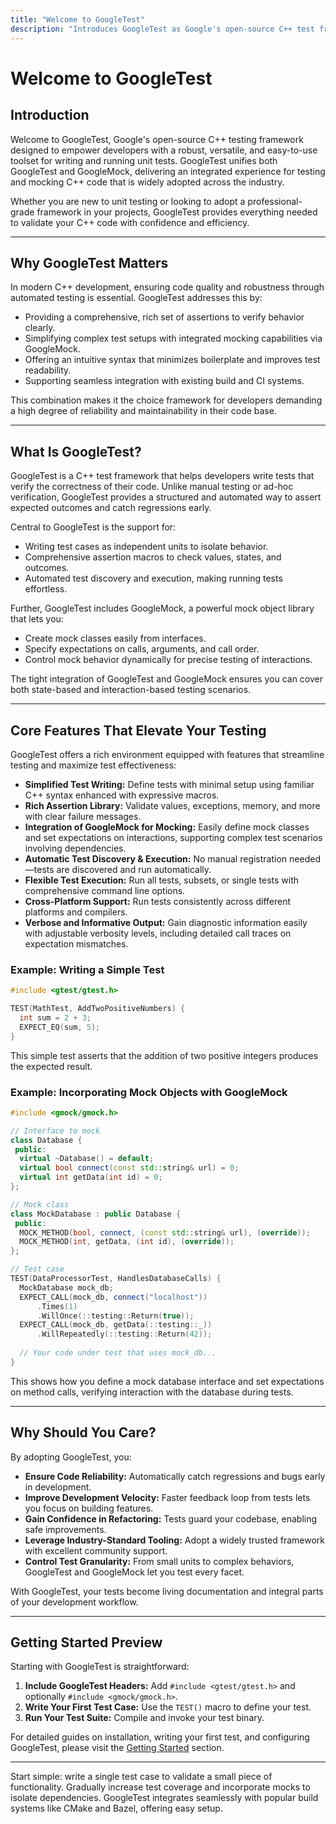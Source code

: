 ```yaml
---
title: "Welcome to GoogleTest"
description: "Introduces GoogleTest as Google's open-source C++ test framework, emphasizing its robust feature set, ease of use, and integration value. Highlights the unification of GoogleTest and GoogleMock, underlining the framework's breadth and industry adoption."
---
```


# Welcome to GoogleTest

## Introduction

Welcome to GoogleTest, Google's open-source C++ testing framework designed to empower developers with a robust, versatile, and easy-to-use toolset for writing and running unit tests. GoogleTest unifies both GoogleTest and GoogleMock, delivering an integrated experience for testing and mocking C++ code that is widely adopted across the industry.

Whether you are new to unit testing or looking to adopt a professional-grade framework in your projects, GoogleTest provides everything needed to validate your C++ code with confidence and efficiency.

---

## Why GoogleTest Matters

In modern C++ development, ensuring code quality and robustness through automated testing is essential. GoogleTest addresses this by:

- Providing a comprehensive, rich set of assertions to verify behavior clearly.
- Simplifying complex test setups with integrated mocking capabilities via GoogleMock.
- Offering an intuitive syntax that minimizes boilerplate and improves test readability.
- Supporting seamless integration with existing build and CI systems.

This combination makes it the choice framework for developers demanding a high degree of reliability and maintainability in their code base.

---

## What Is GoogleTest?

GoogleTest is a C++ test framework that helps developers write tests that verify the correctness of their code. Unlike manual testing or ad-hoc verification, GoogleTest provides a structured and automated way to assert expected outcomes and catch regressions early.

Central to GoogleTest is the support for:

- Writing test cases as independent units to isolate behavior.
- Comprehensive assertion macros to check values, states, and outcomes.
- Automated test discovery and execution, making running tests effortless.

Further, GoogleTest includes GoogleMock, a powerful mock object library that lets you:

- Create mock classes easily from interfaces.
- Specify expectations on calls, arguments, and call order.
- Control mock behavior dynamically for precise testing of interactions.

The tight integration of GoogleTest and GoogleMock ensures you can cover both state-based and interaction-based testing scenarios.

---

## Core Features That Elevate Your Testing

GoogleTest offers a rich environment equipped with features that streamline testing and maximize test effectiveness:

- **Simplified Test Writing:** Define tests with minimal setup using familiar C++ syntax enhanced with expressive macros.
- **Rich Assertion Library:** Validate values, exceptions, memory, and more with clear failure messages.
- **Integration of GoogleMock for Mocking:** Easily define mock classes and set expectations on interactions, supporting complex test scenarios involving dependencies.
- **Automatic Test Discovery & Execution:** No manual registration needed—tests are discovered and run automatically.
- **Flexible Test Execution:** Run all tests, subsets, or single tests with comprehensive command line options.
- **Cross-Platform Support:** Run tests consistently across different platforms and compilers.
- **Verbose and Informative Output:** Gain diagnostic information easily with adjustable verbosity levels, including detailed call traces on expectation mismatches.

### Example: Writing a Simple Test

```cpp
#include <gtest/gtest.h>

TEST(MathTest, AddTwoPositiveNumbers) {
  int sum = 2 + 3;
  EXPECT_EQ(sum, 5);
}
```

This simple test asserts that the addition of two positive integers produces the expected result.

### Example: Incorporating Mock Objects with GoogleMock

```cpp
#include <gmock/gmock.h>

// Interface to mock
class Database {
 public:
  virtual ~Database() = default;
  virtual bool connect(const std::string& url) = 0;
  virtual int getData(int id) = 0;
};

// Mock class
class MockDatabase : public Database {
 public:
  MOCK_METHOD(bool, connect, (const std::string& url), (override));
  MOCK_METHOD(int, getData, (int id), (override));
};

// Test case
TEST(DataProcessorTest, HandlesDatabaseCalls) {
  MockDatabase mock_db;
  EXPECT_CALL(mock_db, connect("localhost"))
      .Times(1)
      .WillOnce(::testing::Return(true));
  EXPECT_CALL(mock_db, getData(::testing::_))
      .WillRepeatedly(::testing::Return(42));
  
  // Your code under test that uses mock_db...
}
```

This shows how you define a mock database interface and set expectations on method calls, verifying interaction with the database during tests.

---

## Why Should You Care?

By adopting GoogleTest, you:

- **Ensure Code Reliability:** Automatically catch regressions and bugs early in development.
- **Improve Development Velocity:** Faster feedback loop from tests lets you focus on building features.
- **Gain Confidence in Refactoring:** Tests guard your codebase, enabling safe improvements.
- **Leverage Industry-Standard Tooling:** Adopt a widely trusted framework with excellent community support.
- **Control Test Granularity:** From small units to complex behaviors, GoogleTest and GoogleMock let you test every facet.

With GoogleTest, your tests become living documentation and integral parts of your development workflow.

---

## Getting Started Preview

Starting with GoogleTest is straightforward:

1. **Include GoogleTest Headers:** Add `#include <gtest/gtest.h>` and optionally `#include <gmock/gmock.h>`.
2. **Write Your First Test Case:** Use the `TEST()` macro to define your test.
3. **Run Your Test Suite:** Compile and invoke your test binary.

For detailed guides on installation,
writing your first test, and configuring GoogleTest, please visit the [Getting Started](https://github.com/google/googletest/tree/main/docs/getting-started) section.

---

<Tip>
Start simple: write a single test case to validate a small piece of functionality. Gradually increase test coverage and incorporate mocks to isolate dependencies.
</Tip>

<Note>
GoogleTest integrates seamlessly with popular build systems like CMake and Bazel, offering easy setup.
</Note>
